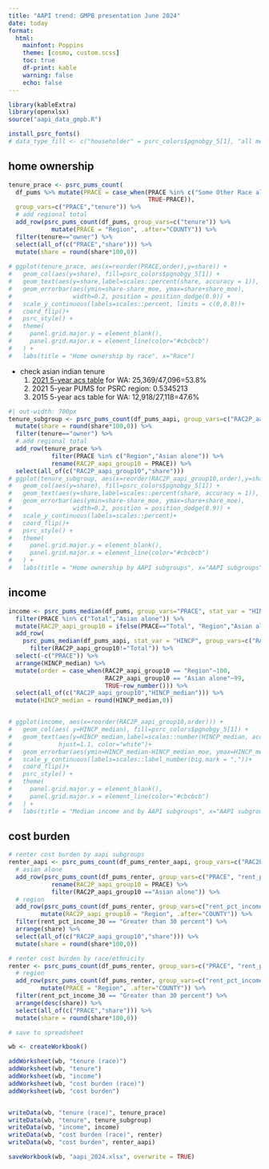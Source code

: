 ```yaml
---
title: "AAPI trend: GMPB presentation June 2024"
date: today
format: 
  html:
    mainfont: Poppins
    theme: [cosmo, custom.scss]
    toc: true
    df-print: kable
    warning: false
    echo: false
---
```


```r
library(kableExtra)
library(openxlsx)
source("aapi_data_gmpb.R")

install_psrc_fonts()
# data_type_fill <- c("householder" = psrc_colors$pgnobgy_5[1], "all members" = psrc_colors$pgnobgy_5[2])
```


## home ownership
```r
tenure_prace <- psrc_pums_count(
  df_pums %>% mutate(PRACE = case_when(PRACE %in% c("Some Other Race alone", "Two or More Races")~"Other",
                                       TRUE~PRACE)), 
  group_vars=c("PRACE","tenure")) %>%
  # add regional total
  add_row(psrc_pums_count(df_pums, group_vars=c("tenure")) %>%
            mutate(PRACE = "Region", .after="COUNTY")) %>%
  filter(tenure=="owner") %>%
  select(all_of(c("PRACE","share"))) %>%
  mutate(share = round(share*100,0))
                           
# ggplot(tenure_prace, aes(x=reorder(PRACE,order),y=share)) +
#   geom_col(aes(y=share), fill=psrc_colors$pgnobgy_5[1]) +
#   geom_text(aes(y=share,label=scales::percent(share, accuracy = 1)), hjust=1.6, color="white")+
#   geom_errorbar(aes(ymin=share-share_moe, ymax=share+share_moe),
#                 width=0.2, position = position_dodge(0.9)) +
#   scale_y_continuous(labels=scales::percent, limits = c(0,0.8))+
#   coord_flip()+
#   psrc_style() +
#   theme(
#     panel.grid.major.y = element_blank(),
#     panel.grid.major.x = element_line(color="#cbcbcb")
#   ) +
#   labs(title = "Home ownership by race", x="Race")

```
- check asian indian tenure
  1. [2021 5-year acs table](https://data.census.gov/table/ACSDT5YSPT2021.B25003?t=-04:Owner/Renter%20(Tenure)&g=040XX00US53) for WA: 25,369/47,096=53.8%
  2. 2021 5-year PUMS for PSRC region: 0.5345213
  3. 2015 5-year acs table for WA: 12,918/27,118=47.6%

```r
#| out-width: 700px
tenure_subgroup <- psrc_pums_count(df_pums_aapi, group_vars=c("RAC2P_aapi_group10","tenure")) %>%
  mutate(share = round(share*100,0)) %>%
  filter(tenure=="owner") %>%
  # add regional total
  add_row(tenure_prace %>%
            filter(PRACE %in% c("Region","Asian alone")) %>%
            rename(RAC2P_aapi_group10 = PRACE)) %>%
  select(all_of(c("RAC2P_aapi_group10","share")))
# ggplot(tenure_subgroup, aes(x=reorder(RAC2P_aapi_group10,order),y=share)) +
#   geom_col(aes(y=share), fill=psrc_colors$pgnobgy_5[1]) +
#   geom_text(aes(y=share,label=scales::percent(share, accuracy = 1)), hjust=1.6, color="white")+
#   geom_errorbar(aes(ymin=share-share_moe, ymax=share+share_moe),
#                 width=0.2, position = position_dodge(0.9)) +
#   scale_y_continuous(labels=scales::percent)+
#   coord_flip()+
#   psrc_style() +
#   theme(
#     panel.grid.major.y = element_blank(),
#     panel.grid.major.x = element_line(color="#cbcbcb")
#   ) +
#   labs(title = "Home ownership by AAPI subgroups", x="AAPI subgroups")

```


## income

```r
income <- psrc_pums_median(df_pums, group_vars="PRACE", stat_var = "HINCP") %>%
  filter(PRACE %in% c("Total","Asian alone")) %>%
  mutate(RAC2P_aapi_group10 = ifelse(PRACE=="Total", "Region","Asian alone"), .after="COUNTY") %>% 
  add_row(
    psrc_pums_median(df_pums_aapi, stat_var = "HINCP", group_vars=c("RAC2P_aapi_group10")) %>%
      filter(RAC2P_aapi_group10!="Total")) %>%
  select(-c("PRACE")) %>%
  arrange(HINCP_median) %>%
  mutate(order = case_when(RAC2P_aapi_group10 == "Region"~100,
                           RAC2P_aapi_group10 == "Asian alone"~99,
                           TRUE~row_number())) %>%
  select(all_of(c("RAC2P_aapi_group10","HINCP_median"))) %>%
  mutate(HINCP_median = round(HINCP_median,0))


# ggplot(income, aes(x=reorder(RAC2P_aapi_group10,order))) +
#   geom_col(aes( y=HINCP_median), fill=psrc_colors$pgnobgy_5[1]) +
#   geom_text(aes(y=HINCP_median,label=scales::number(HINCP_median, accuracy = 1000,big.mark = ",")), 
#             hjust=1.1, color="white")+
#   geom_errorbar(aes(ymin=HINCP_median-HINCP_median_moe, ymax=HINCP_median+HINCP_median_moe), width=0.2) +
#   scale_y_continuous(labels=scales::label_number(big.mark = ","))+
#   coord_flip()+
#   psrc_style() +
#   theme(
#     panel.grid.major.y = element_blank(),
#     panel.grid.major.x = element_line(color="#cbcbcb")
#   ) +
#   labs(title = "Median income and by AAPI subgroups", x="AAPI subgroups")
```

## cost burden

```r

# renter cost burden by aapi subgroups
renter_aapi <- psrc_pums_count(df_pums_renter_aapi, group_vars=c("RAC2P_aapi_group10","rent_pct_income_30")) %>% 
  # asian alone
  add_row(psrc_pums_count(df_pums_renter, group_vars=c("PRACE", "rent_pct_income_30")) %>% 
            rename(RAC2P_aapi_group10 = PRACE) %>%
            filter(RAC2P_aapi_group10 =="Asian alone")) %>% 
  # region
  add_row(psrc_pums_count(df_pums_renter, group_vars=c("rent_pct_income_30")) %>%
         mutate(RAC2P_aapi_group10 = "Region", .after="COUNTY")) %>%
  filter(rent_pct_income_30 == "Greater than 30 percent") %>%
  arrange(share) %>%
  select(all_of(c("RAC2P_aapi_group10","share"))) %>%
  mutate(share = round(share*100,0))

# renter cost burden by race/ethnicity
renter <- psrc_pums_count(df_pums_renter, group_vars=c("PRACE", "rent_pct_income_30")) %>% 
  # region
  add_row(psrc_pums_count(df_pums_renter, group_vars=c("rent_pct_income_30")) %>%
         mutate(PRACE = "Region", .after="COUNTY")) %>%
  filter(rent_pct_income_30 == "Greater than 30 percent") %>%
  arrange(desc(share)) %>%
  select(all_of(c("PRACE","share"))) %>%
  mutate(share = round(share*100,0))
```


```r
# save to spreadsheet

wb <- createWorkbook()

addWorksheet(wb, "tenure (race)")
addWorksheet(wb, "tenure")
addWorksheet(wb, "income")
addWorksheet(wb, "cost burden (race)")
addWorksheet(wb, "cost burden")


writeData(wb, "tenure (race)", tenure_prace)
writeData(wb, "tenure", tenure_subgroup)
writeData(wb, "income", income)
writeData(wb, "cost burden (race)", renter)
writeData(wb, "cost burden", renter_aapi)

saveWorkbook(wb, "aapi_2024.xlsx", overwrite = TRUE)
```


